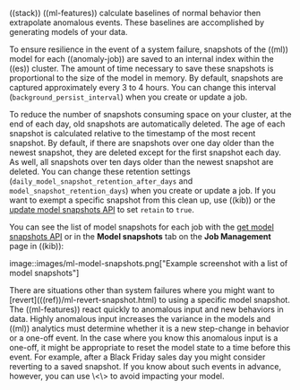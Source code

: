 
((stack)) ((ml-features)) calculate baselines of normal behavior then extrapolate
anomalous events. These baselines are accomplished by generating models of your
data. 

To ensure resilience in the event of a system failure, snapshots of the ((ml))
model for each ((anomaly-job)) are saved to an internal index within the ((es))
cluster. The amount of time necessary to save these snapshots is proportional to
the size of the model in memory. By default, snapshots are captured
approximately every 3 to 4 hours. You can change this interval
(`background_persist_interval`) when you create or update a job.

To reduce the number of snapshots consuming space on your cluster, at the end of
each day, old snapshots are automatically deleted. The age of each snapshot is
calculated relative to the timestamp of the most recent snapshot. By default, if
there are snapshots over one day older than the newest snapshot, they are
deleted except for the first snapshot each day. As well, all snapshots over ten
days older than the newest snapshot are deleted. You can change these retention
settings (`daily_model_snapshot_retention_after_days` and
`model_snapshot_retention_days`) when you create or update a job. If you want to
exempt a specific snapshot from this clean up, use ((kib)) or the
[update model snapshots API](((ref))/ml-update-snapshot.html) to set `retain` to
`true`.

You can see the list of model snapshots for each job with the
[get model snapshots API](((ref))/ml-get-snapshot.html) or in the
**Model snapshots** tab on the **Job Management** page in ((kib)):

image::images/ml-model-snapshots.png["Example screenshot with a list of model snapshots"]

<DocCallOut title="Tip">
There are situations other than system failures where you might want to
[revert](((ref))/ml-revert-snapshot.html) to using a specific model snapshot. The
((ml-features)) react quickly to anomalous input and new behaviors in data. Highly 
anomalous input increases the variance in the models and ((ml)) analytics must 
determine whether it is a new step-change in behavior or a one-off event. In the
case where you know this anomalous input is a one-off, it might be appropriate
to reset the model state to a time before this event. For example, after a Black
Friday sales day you might consider reverting to a saved snapshot. If you know
about such events in advance, however, you can use
\<\<ml-calendars,calendars and scheduled events>> to avoid impacting your model.
</DocCallOut>

